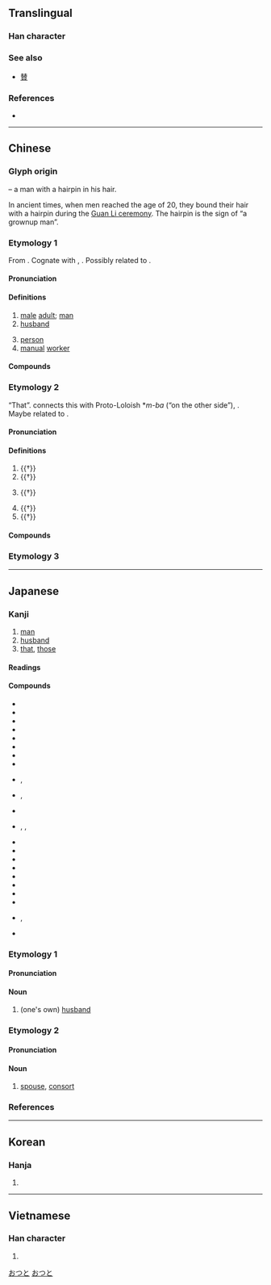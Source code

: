 {{also|禾|末|天|未|夭|兂|伕}}
{{character info/new}}
==Translingual==

===Han character===
{{Han char|rn=37|rad=大|as=01|sn=4|four=50030|canj=QO|ids=⿻二人,⿻一大}}

===See also===
* {{l|mul|替}} [[賛]] {{qualifier|top simplified from 竝 and 兟}}

===References===
* {{Han ref|kx=0248.110|dkj=05835|dj=0507.010|hdz=10521.010|uh=592B|ud=22827|bh=A4D2|bd=42194}}

----

==Chinese==
{{zh-forms}}

===Glyph origin===
{{Han etym}}
{{Han compound|大|一|ls=ic|t1=man|t2=hairpin}} – a man with a hairpin in his hair.

In ancient times, when men reached the age of 20, they bound their hair with a hairpin during the [[w:Guan Li|Guan Li ceremony]]. The hairpin is the sign of “a grownup man”.

===Etymology 1===
From {{inh|zh|sit-pro|*p/ba||male, father, third-person pronoun}}. Cognate with {{cog|bo|པ||''masculine noun suffix''}}, {{cog|my|ဖ||''masculine noun suffix''}}. Possibly related to {{och-l|父|father}}.

====Pronunciation====
{{zh-pron
|m=fū
|m-s=
|c=fu1
|c-t=
|g=
|h=pfs=fû
|j=
|mb=hú
|md=hŭ
|mn=hu/qz,xm,zz:po͘
|mn-t=hu1/bou1
|mn-t_note=hu1 - literary; bou1 - vernacular
|w=1fu
|x=
|mc=2
|oc=1,1
|cat=n
}}

====Definitions====
{{zh-hanzi}}

# [[male]] [[adult]]; [[man]]
# [[husband]]
#: {{zh-x|丈夫|husband}}
#: {{zh-x|夫婦|married couple}}
# [[person]]
# [[manual]] [[worker]]
#: {{zh-x|農夫|peasant}}
#: {{zh-x|漁夫|fisherman}}

====Compounds====
{{zh-der|夫人:madam|大夫:doctor|丈夫:husband|夫婦:married couple|功夫:kung-fu|農夫:peasant|漁夫:fisherman|娼夫|士大夫畫|怨女曠夫|夫妻店|役夫|妹夫|五大夫|夫男|息夫人|卿大夫|夫子|太夫子|兒夫|下大夫|姐夫|克利夫蘭|夫子自道|夯鐵之夫|介夫|夫妻關係|匹夫匹婦|夫主|嗇夫|匹夫之勇|夫人裙帶|夫貴妻榮|勇夫|夫婿|凡夫俗子|孔夫子|中散大夫|凡夫|力敵萬夫|寡夫|千夫所指|丈夫女|家庭主夫|功夫片|屠夫|憂愁夫人|愚夫愚婦|愚夫|夜夫|夫倡婦隨|夫妻反目|情夫|三閭大夫|夫婦和|匹夫有責|伙夫|五羖大夫|僕夫|南斯拉夫|御夫座|御史大夫|大丈夫|廚夫|夫妻相|後夫|征夫|夫役|夫唱婦隨|大夫松|庸夫|宰夫|傖夫俗人|夫黨|一勇之夫|夫娘|地下夫人|夫榮妻顯|丈夫子|伊凡諾夫|奸夫|壓寨夫人|工夫|夫榮妻貴|單夫隻婦|夫妻|床上功夫|小丈夫|夫婦好合|夯夫|夫馬|匹夫懷璧|家庭煮夫|不丈夫|冰島漁夫|太夫人|子大夫|婦奪夫權|婢作夫人|姨夫|姦夫淫婦|姦夫|姊夫|夫婦合璧|女中丈夫|女丈夫|坐產招夫|夫頭|夫死從子|夫權|夫家|夫婦齊眉|夫妻兩口|夫兄弟|夫人縣君|夫人城|太中大夫|堯夫助麥|夫君|嫂夫人|凡夫肉眼|不杖期夫|壯夫|士夫|士大夫|千夫長|奉政大夫|妻以夫貴|一夫|婢學夫人|勇夫悍卒|孱夫|哲夫|怯夫|前夫|尹霍夫池|千夫|匹夫|尊夫人|剋夫|共事一夫|小夫人|兒女夫妻|先夫|偉丈夫|患難夫妻|光祿大夫|二夫人|沒的功夫|擔夫|眇小丈夫|槓夫|村夫|挑夫|百夫良|沒得工夫|民夫|未婚夫|押寨夫人|斯拉夫族|樵夫|拉夫|指腳夫妻|灌夫罵坐|打脊匹夫|故夫|潛夫論|村夫子|相女配夫|萬夫莫敵|村夫野老|扛夫|拙夫|村夫俗子|盭夫|空中夫妻|穡夫|萬夫莫當|萬夫|水火夫|更夫|清道夫|有夫之婦|白費功夫|田夫牧子|病夫|烈丈夫|抗戰夫人|田夫野老|百夫長|玉夫座|獨夫民賊|獨夫|萬夫不當|狂夫|火夫|瀧夫|相夫教子|摩耶夫人|水夫|海夫人|殺狗勸夫|民賊獨夫|牧夫座|柴米夫妻|拔圍出夫|杖期夫|望夫石|有工夫|曠夫怨女|曠夫|武夫|湘夫人|挑妻窩夫|懦夫|貝奧武夫|費功夫|輓夫|閒工夫|義夫節婦|老匹夫|蒙古大夫|第一夫人|箱底功夫|褐夫|轎夫|而夫|起夫|表沃夫|販夫走卒|羅敷有夫|窺御激夫|逐臭之夫|老夫妻|諫議大夫|貪夫痴客|車腳夫|高爾夫球|糞夫|關夫子|鄙夫|迂夫子|站夫|齋夫|耕夫|西山餓夫|露水夫妻|貪夫徇財|鰥夫|花燭夫妻|高爾夫|騾夫|老夫子|罵坐灌夫|馬爾地夫|老夫老妻|花蕊夫人|頂上功夫|臨水夫人|韋布匹夫|膳夫|謀夫孔多|馬夫|結髮夫妻|長夫|莽灌夫|竹夫人|莽夫|輦夫|鄙夫之見|鄉大夫|精夫|蝴蝶夫人|薄夫|舁夫|縴夫|管夫人|赳赳武夫|賤丈夫|貼夫|貞夫烈婦|莽大夫|老夫|船夫|腳夫|夫子河|斯拉夫字母}}

===Etymology 2===
“That”. {{zh-ref|Schuessler (2007)}} connects this with Proto-Loloish *''m-ba'' (“on the other side”), {{cog|bo|ཕ||beyond, farther on, onward}}. Maybe related to {{och-l|彼|that}}.

====Pronunciation====
{{zh-pron
|m=fú
|c=fu4
|md=hù
|mn-t=hu1/hu7
|mn-t_note=hu7 - sentence-final.
|w=3vu
|mc=1
|oc=2+3,2
|cat=pron,part
}}

====Definitions====
{{zh-hanzi}}

# {{†}} {{n-g|A generic personal pronoun – [[he]]; [[she]]; [[it]]; [[they]].}}
# {{†}} {{n-g|A generic demonstrative pronoun – [[this]]; [[that]]; [[these]]; [[those]].}}
#: {{zh-x|夫{fú} 人 不 言，言 必 有 中。|'''This''' man seldom speaks; when he does, he is sure to hit the point.|ref=Analects}}
#: {{zh-x|微 夫{fú} 人 之 力 不 及 此。|Without '''that''' person's support, I would not be who I am today.|ref=Zuozhuan}}
# {{†}} {{n-g|Sentence-initial particle which introduces a [[topic]].}}
#: {{zh-x|夫{fú} 將{jiàng} 者，國 之 輔 也。|'''The''' general is the country's defense.|ref=Sunzi}}
# {{†}} {{n-g|Sentence-final particle, meaning “Is it not?”.}}
# {{†}} {{n-g|Meaningless particle in the middle of a sentence.}}

====Compounds====
{{zh-der|fold=1|且夫|嗟夫}}

===Etymology 3===
{{zh-see|伕|ss}}

----

==Japanese==

===Kanji===
{{ja-kanji|grade=4|rs=大01}}

# [[man]]
# [[husband]]
# [[that]], [[those]]

====Readings====
{{ja-readings
|goon=ふ, ぶ
|kanon=ふ
|kanyoon=ふう
|kun=おっと-<をつと, そ-れ
|nanori=お, と, ゆう, よ
}}

====Compounds====
{{der-top|Compounds}}
* {{ja-r|夫%妻|ふ%さい}}
* {{ja-r|夫%人|ふ%じん}}
* {{ja-r|夫%婦|ふう%ふ}}
* {{ja-r|夫れ夫れ|それぞれ}}
* {{ja-r|煙%突 掃%除%夫|えん%とつ そう%じ%ふ}}
* {{ja-r|義%太%夫|ぎ%だ%ふ}}
* {{ja-r|水%夫|すい%ふ}}
* {{ja-r|寡%夫|か%ふ}}
* {{ja-r|工%夫|く%ふう}}, {{ja-r|工%夫|こう%ふ}}
* {{ja-r|丈%夫|しょう%ぶ}}, {{ja-r|丈%夫|ますら%お}}
* {{ja-r|前%夫|ぜん%ぷ}}
* {{ja-r|大%夫|たい%ふ}}, {{ja-r|大%夫|だい%ぶ}}, {{ja-r|大夫|たゆう}}
* {{ja-r|大%丈%夫|たい%しょう%ぶ}}
* {{ja-r|人%夫|にん%ぷ}}
* {{ja-r|農%夫|のう%ふ}}
* {{ja-r|匹%夫|ひっ%ぷ}}
* {{ja-r|武%夫|ぶ%ふ}}
* {{ja-r|亡%夫|ぼう%ふ}}
* {{ja-r|老%夫%婦|ろう%ふう%ふ}}
* {{ja-r|憲%夫|^のり%お}}
* {{ja-r|郁%夫|^いく%お}}, {{ja-r|郁%夫|^ふみ%お}}
* {{ja-r|多%喜%夫|^た%き%お}}
{{der-bottom}}

===Etymology 1===
{{ja-kanjitab|おっと|yomi=k}}

====Pronunciation====
{{ja-pron|yomi=k|おっと|acc=0|acc_ref=SMK2,NHK,DJR}}

====Noun====
{{ja-noun|おっと|hhira=をつと}}

# {{lb|ja|humble|sort=おっと}} (one's own) [[husband]]

===Etymology 2===
{{ja-kanjitab|yomi=k|つま}}

====Pronunciation====
{{ja-pron|yomi=k|つま|acc=1|acc_ref=DJR}}

====Noun====
{{ja-noun|つま}}

# [[spouse]], [[consort]]

===References===
<references/>

[[Category:Japanese basic words|おつと]]
[[Category:ja:Family|おつと]]

----

==Korean==

===Hanja===
{{ko-hanja|hangeul=부}}

# {{defn|lang=ko|sort=大01}}

----

==Vietnamese==

===Han character===
{{vi-hantu|[[phu]]|rs=大01}}

# {{defn|lang=vi|sort=大01}}
